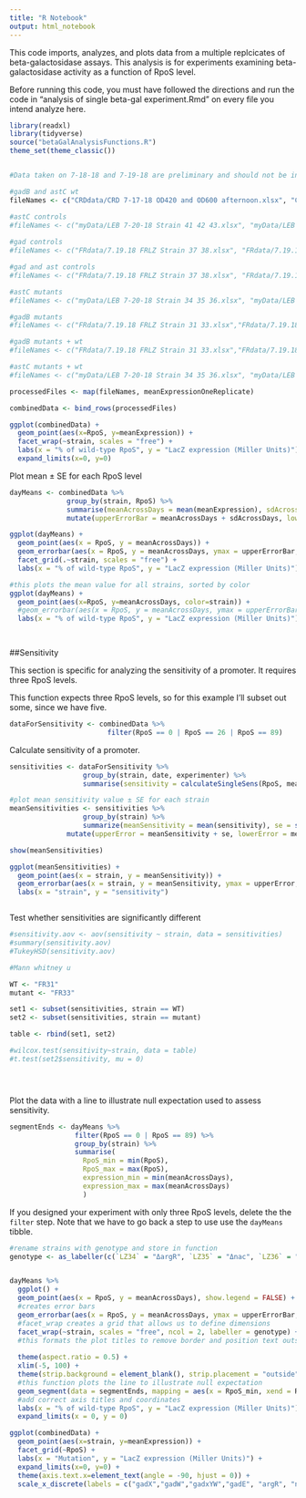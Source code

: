 ```yaml
---
title: "R Notebook"
output: html_notebook
---
```


This code imports, analyzes, and plots data from a multiple replcicates of beta-galactosidase assays. This analysis is for experiments examining beta-galactosidase activity as a function of RpoS level.

Before running this code, you must have followed the directions and run the code in "analysis of single beta-gal experiment.Rmd" on every file you intend analyze here. 

```r
library(readxl)
library(tidyverse)
source("betaGalAnalysisFunctions.R")
theme_set(theme_classic())


#Data taken on 7-18-18 and 7-19-18 are preliminary and should not be included in final analysis. Data taken on 7-25-18 and 7-26-18 are from Liya's frozen strains. All other data are from Francisco's frozen strains.

#gadB and astC wt
fileNames <- c("CRDdata/CRD 7-17-18 OD420 and OD600 afternoon.xlsx", "CRDdata/CRD 7-18-18 OD420 and OD600 morning.xlsx", "CRDdata/CRD 7-19-18 OD420 and OD600 afternoon.xlsx", "CRDdata/RAN 7-24-18 BETA GAL RAN11, RAN12, RAN13.xlsx", "CRDdata/RAN 7-26-18 BETA GAL RAN11, RAN12, RAN13.xlsx", "CRDdata/RAN 7-27-18 BETA GAL RAN11, RAN12.xlsx", "CRDdata/RAN 7-28-18 BETA GAL RAN11, RAN12, RAN13.xlsx", "CRDdata/RAN 7-29-18 BETA GAL RAN11, RAN12, RAN13.xlsx")

#astC controls
#fileNames <- c("myData/LEB 7-20-18 Strain 41 42 43.xlsx", "myData/LEB 7-25-18 Strain 41 42 43.xlsx", "myData/LEB 7-26-18 Strain 41 42 43.xlsx", "myData/LEB 7-27-18 Strain 41 42 43.xlsx", "myData/LEB 7-30-18 Strain 41 42 43.xlsx", "myData/LEB 7-31-18 Strain 41 42 43.xlsx")
   
#gad controls         
#fileNames <- c("FRdata/7.19.18 FRLZ Strain 37 38.xlsx", "FRdata/7.19.18 FRLZ Strain 39 40.xlsx", "FRdata/7.20.18 FRLZ Strain 37 38.xlsx", "FRdata/7.20.18 FRLZ Strain 39 40.xlsx", "FRdata/7.25.18 FRLZ Strain 37 38.xlsx", "FRdata/7.25.18 FRLZ Strain 39 40.xlsx", "FRdata/7.26.18 FRLZ Strain 37 38.xlsx", "FRdata/7.26.18 FRLZ Strain 39 40.xlsx", "FRdata/7.27.18 FRLZ Strain 37 38.xlsx", "FRdata/7.27.18 FRLZ Strain 39 40.xlsx", "CRDdata/CRD 8-1-18 Strain 37 38 39 40.xlsx")

#gad and ast controls
#fileNames <- c("FRdata/7.19.18 FRLZ Strain 37 38.xlsx", "FRdata/7.19.18 FRLZ Strain 39 40.xlsx", "FRdata/7.20.18 FRLZ Strain 37 38.xlsx", "FRdata/7.20.18 FRLZ Strain 39 40.xlsx", "FRdata/7.25.18 FRLZ Strain 37 38.xlsx", "FRdata/7.25.18 FRLZ Strain 39 40.xlsx", "FRdata/7.26.18 FRLZ Strain 37 38.xlsx", "FRdata/7.26.18 FRLZ Strain 39 40.xlsx", "FRdata/7.27.18 FRLZ Strain 37 38.xlsx", "FRdata/7.27.18 FRLZ Strain 39 40.xlsx", "myData/LEB 7-20-18 Strain 41 42 43.xlsx", "myData/LEB 7-25-18 Strain 41 42 43.xlsx", "myData/LEB 7-26-18 Strain 41 42 43.xlsx", "myData/LEB 7-27-18 Strain 41 42 43.xlsx", "myData/LEB 7-30-18 Strain 41 42 43.xlsx", "myData/LEB 7-31-18 Strain 41 42 43.xlsx", "CRDdata/CRD 8-1-18 Strain 37 38 39 40.xlsx")

#astC mutants
#fileNames <- c("myData/LEB 7-20-18 Strain 34 35 36.xlsx", "myData/LEB 7-25-18 Strain 34 35 36.xlsx", "myData/LEB 7-26-18 Strain 34 35 36.xlsx", "myData/LEB 7-27-18 Strain 34 35 36.xlsx", "myData/LEB 7-30-18 Strain 34 35 36.xlsx", "myData/LEB 7-31-18 Strain 34 35 36.xlsx")

#gadB mutants
#fileNames <- c("FRdata/7.19.18 FRLZ Strain 31 33.xlsx","FRdata/7.19.18 FRLZ Strain 32 30.xlsx", "FRdata/7.20.18 FRLZ Strain 31 33.xlsx", "FRdata/7.20.18 FRLZ Strain 32 30.xlsx", "FRdata/7.23.18 FRLZ Strain 31 33.xlsx", "FRdata/7.23.18 FRLZ Strain 32 30.xlsx", "FRdata/7.26.18 FRLZ Strain 31 33.xlsx", "FRdata/7.26.18 FRLZ Strain 32 30.xlsx", "FRdata/7.27.18 FRLZ Strain 31 33.xlsx", "FRdata/7.27.18 FRLZ Strain 32 30.xlsx", "myData/LEB 8-1-18 Strain 30 31 32 33.xlsx")

#gadB mutants + wt
#fileNames <- c("FRdata/7.19.18 FRLZ Strain 31 33.xlsx","FRdata/7.19.18 FRLZ Strain 32 30.xlsx", "FRdata/7.20.18 FRLZ Strain 31 33.xlsx", "FRdata/7.20.18 FRLZ Strain 32 30.xlsx", "FRdata/7.23.18 FRLZ Strain 31 33.xlsx", "FRdata/7.23.18 FRLZ Strain 32 30.xlsx", "FRdata/7.26.18 FRLZ Strain 31 33.xlsx", "FRdata/7.26.18 FRLZ Strain 32 30.xlsx", "FRdata/7.27.18 FRLZ Strain 31 33.xlsx", "FRdata/7.27.18 FRLZ Strain 32 30.xlsx", "myData/LEB 8-1-18 Strain 30 31 32 33.xlsx", "CRDdata/CRD 7-17-18 OD420 and OD600 afternoon.xlsx", "CRDdata/CRD 7-18-18 OD420 and OD600 morning.xlsx", "CRDdata/CRD 7-19-18 OD420 and OD600 afternoon.xlsx", "CRDdata/RAN 7-24-18 BETA GAL RAN11, RAN12, RAN13.xlsx", "CRDdata/RAN 7-26-18 BETA GAL RAN11, RAN12, RAN13.xlsx", "CRDdata/RAN 7-27-18 BETA GAL RAN11, RAN12.xlsx", "CRDdata/RAN 7-28-18 BETA GAL RAN11, RAN12, RAN13.xlsx", "CRDdata/RAN 7-29-18 BETA GAL RAN11, RAN12, RAN13.xlsx")

#astC mutants + wt
#fileNames <- c("myData/LEB 7-20-18 Strain 34 35 36.xlsx", "myData/LEB 7-25-18 Strain 34 35 36.xlsx", "myData/LEB 7-26-18 Strain 34 35 36.xlsx", "myData/LEB 7-27-18 Strain 34 35 36.xlsx", "myData/LEB 7-30-18 Strain 34 35 36.xlsx", "myData/LEB 7-31-18 Strain 34 35 36.xlsx", "CRDdata/CRD 7-17-18 OD420 and OD600 afternoon.xlsx", "CRDdata/CRD 7-18-18 OD420 and OD600 morning.xlsx", "CRDdata/CRD 7-19-18 OD420 and OD600 afternoon.xlsx", "CRDdata/RAN 7-24-18 BETA GAL RAN11, RAN12, RAN13.xlsx", "CRDdata/RAN 7-26-18 BETA GAL RAN11, RAN12, RAN13.xlsx", "CRDdata/RAN 7-27-18 BETA GAL RAN11, RAN12.xlsx", "CRDdata/RAN 7-28-18 BETA GAL RAN11, RAN12, RAN13.xlsx", "CRDdata/RAN 7-29-18 BETA GAL RAN11, RAN12, RAN13.xlsx")

processedFiles <- map(fileNames, meanExpressionOneReplicate)

combinedData <- bind_rows(processedFiles)
```

```r

ggplot(combinedData) + 
  geom_point(aes(x=RpoS, y=meanExpression)) + 
  facet_wrap(~strain, scales = "free") +
  labs(x = "% of wild-type RpoS", y = "LacZ expression (Miller Units)") + 
  expand_limits(x=0, y=0) 

```

Plot mean ± SE for each RpoS level
```r
dayMeans <- combinedData %>% 
              group_by(strain, RpoS) %>% 
              summarise(meanAcrossDays = mean(meanExpression), sdAcrossDays = sd(meanExpression)/sqrt(length(meanExpression))) %>%
              mutate(upperErrorBar = meanAcrossDays + sdAcrossDays, lowerErrorBar = meanAcrossDays - sdAcrossDays)

ggplot(dayMeans) + 
  geom_point(aes(x = RpoS, y = meanAcrossDays)) + 
  geom_errorbar(aes(x = RpoS, y = meanAcrossDays, ymax = upperErrorBar, ymin = lowerErrorBar, width = 8)) + 
  facet_grid(.~strain, scales = "free") +
  labs(x = "% of wild-type RpoS", y = "LacZ expression (Miller Units)")

#this plots the mean value for all strains, sorted by color 
ggplot(dayMeans) + 
  geom_point(aes(x=RpoS, y=meanAcrossDays, color=strain)) +
  #geom_errorbar(aes(x = RpoS, y = meanAcrossDays, ymax = upperErrorBar, ymin = lowerErrorBar, width = 2)) +
  labs(x = "% of wild-type RpoS", y = "LacZ expression (Miller Units)")

  
```



##Sensitivity

This section is specific for analyzing the sensitivity of a promoter. It requires three RpoS levels.

This function expects three RpoS levels, so for this example I'll subset out some, since we have five.

```r
dataForSensitivity <- combinedData %>% 
                        filter(RpoS == 0 | RpoS == 26 | RpoS == 89) 

```


Calculate sensitivity of a promoter. 
```r
sensitivities <- dataForSensitivity %>% 
                  group_by(strain, date, experimenter) %>%
                  summarise(sensitivity = calculateSingleSens(RpoS, meanExpression))

#plot mean sensitivity value ± SE for each strain 
meanSensitivities <- sensitivities %>%
                  group_by(strain) %>% 
                  summarize(meanSensitivity = mean(sensitivity), se = sd(sensitivity)/sqrt(length(sensitivity)))%>%
              mutate(upperError = meanSensitivity + se, lowerError = meanSensitivity - se)

show(meanSensitivities)

ggplot(meanSensitivities) + 
  geom_point(aes(x = strain, y = meanSensitivity)) + 
  geom_errorbar(aes(x = strain, y = meanSensitivity, ymax = upperError, ymin = lowerError, width = 0.1)) + 
  labs(x = "strain", y = "sensitivity")



```

Test whether sensitivities are significantly different
```r
#sensitivity.aov <- aov(sensitivity ~ strain, data = sensitivities)
#summary(sensitivity.aov)
#TukeyHSD(sensitivity.aov)

#Mann whitney u

WT <- "FR31"
mutant <- "FR33"

set1 <- subset(sensitivities, strain == WT)
set2 <- subset(sensitivities, strain == mutant)

table <- rbind(set1, set2)

#wilcox.test(sensitivity~strain, data = table)
#t.test(set2$sensitivity, mu = 0)





```



Plot the data with a line to illustrate null expectation used to assess sensitivity.

```r
segmentEnds <- dayMeans %>%
                filter(RpoS == 0 | RpoS == 89) %>%
                group_by(strain) %>%
                summarise(
                  RpoS_min = min(RpoS),
                  RpoS_max = max(RpoS),
                  expression_min = min(meanAcrossDays),
                  expression_max = max(meanAcrossDays)
                  )
```


If you designed your experiment with only three RpoS levels, delete the the `filter` step. Note that we have to go back a step to use use the `dayMeans` tibble.
```r


#rename strains with genotype and store in function
genotype <- as_labeller(c(`LZ34` = "ΔargR", `LZ35` = "Δnac", `LZ36` = "ΔntrC", `LZ41` = "argR control", `LZ42` = "nac control", `LZ43` = "ntrC control", `FR30` = "ΔgadX", `FR31` = "ΔgadW", `FR32` = "ΔgadXYW", `FR33` = "ΔgadE", `FR37` = "gadX control", `FR38` = "gadW control", `FR39` = "gadXYW control", `FR40` = "gadE control", `CRD38` = "gadB wt", `CRD39` = "astC wt"))


dayMeans %>% 
  ggplot() + 
  geom_point(aes(x = RpoS, y = meanAcrossDays), show.legend = FALSE) + 
  #creates error bars 
  geom_errorbar(aes(x = RpoS, y = meanAcrossDays, ymax = upperErrorBar, ymin = lowerErrorBar, width  = 8)) + 
  #facet_wrap creates a grid that allows us to define dimensions
  facet_wrap(~strain, scales = "free", ncol = 2, labeller = genotype) +
  #this formats the plot titles to remove border and position text outside plot
  
  theme(aspect.ratio = 0.5) +
  xlim(-5, 100) +
  theme(strip.background = element_blank(), strip.placement = "outside") +
  #this function plots the line to illustrate null expectation
  geom_segment(data = segmentEnds, mapping = aes(x = RpoS_min, xend = RpoS_max, y = expression_min, yend = expression_max)) +
  #add correct axis titles and coordinates
  labs(x = "% of wild-type RpoS", y = "LacZ expression (Miller Units)") +
  expand_limits(x = 0, y = 0) 

```


```r
ggplot(combinedData) + 
  geom_point(aes(x=strain, y=meanExpression)) + 
  facet_grid(~RpoS) +
  labs(x = "Mutation", y = "LacZ expression (Miller Units)") + 
  expand_limits(x=0, y=0) + 
  theme(axis.text.x=element_text(angle = -90, hjust = 0)) +
  scale_x_discrete(labels = c("gadX","gadW","gadxYW","gadE", "argR", "nac", "ntrC"))
```

